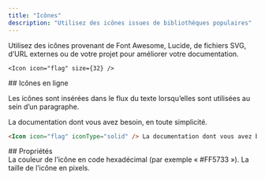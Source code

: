 ```yaml
---
title: "Icônes"
description: "Utilisez des icônes issues de bibliothèques populaires"
---
```



Utilisez des icônes provenant de Font Awesome, Lucide, de fichiers SVG, d’URL externes ou de votre projet pour améliorer votre documentation.

<Icon icon="flag" size={32} />

```mdx Icon example
<Icon icon="flag" size={32} />
```


<div id="inline-icons">
  ## Icônes en ligne
</div>

Les icônes sont insérées dans le flux du texte lorsqu’elles sont utilisées au sein d’un paragraphe.

<Icon icon="flag" iconType="solid" /> La documentation dont vous avez besoin, en toute simplicité.

```markdown Inline icon example
<Icon icon="flag" iconType="solid" /> La documentation dont vous avez besoin, en toute simplicité.
```

<div id="properties">
  ## Propriétés
</div>

<IconsRequired />

<ResponseField name="color" type="string">
  La couleur de l’icône en code hexadécimal (par exemple « #FF5733 »).
</ResponseField>

<ResponseField name="size" type="number">
  La taille de l’icône en pixels.
</ResponseField>
